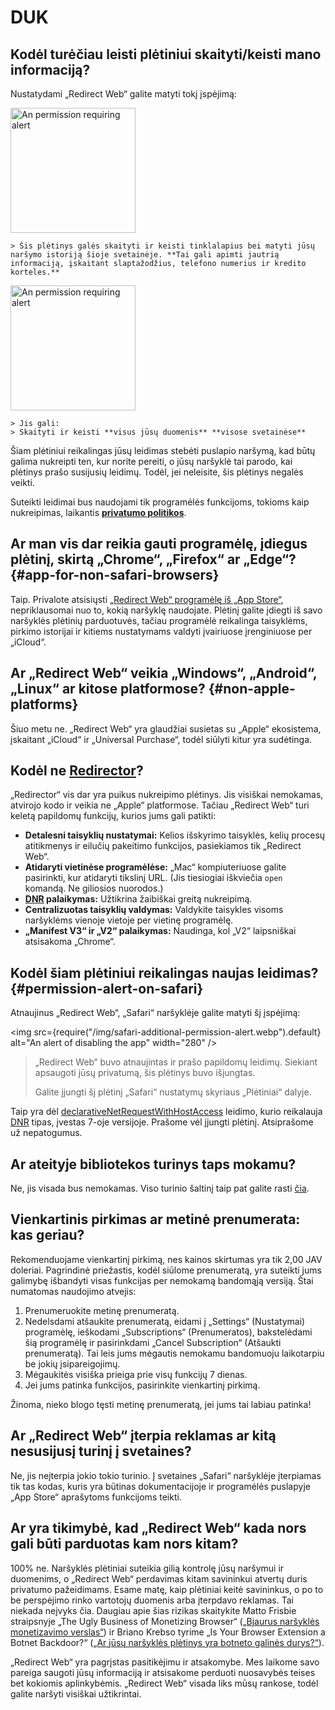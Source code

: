 
# DUK

## Kodėl turėčiau leisti plėtiniui skaityti/keisti mano informaciją?

Nustatydami „Redirect Web“ galite matyti tokį įspėjimą:

<IfBrowserStore stores='appStore'>
    <Image src={PermissionAlertSafari} alt="An permission requiring alert" width="200" margin="0 0 16px 0" hasShadow={true} />

    > Šis plėtinys galės skaityti ir keisti tinklalapius bei matyti jūsų naršymo istoriją šioje svetainėje. **Tai gali apimti jautrią informaciją, įskaitant slaptažodžius, telefono numerius ir kredito korteles.**
</IfBrowserStore>

<IfBrowserStore stores='appStore' includes={false}>
    <Image src={PermissionAlertChrome} alt="An permission requiring alert" height="200" hasRoundedCorners={true} hasShadow={true} margin="0 0 16px 0" />

    > Jis gali:  
    > Skaityti ir keisti **visus jūsų duomenis** **visose svetainėse**
</IfBrowserStore>

Šiam plėtiniui reikalingas jūsų leidimas stebėti puslapio naršymą, kad būtų galima nukreipti ten, kur norite pereiti, o jūsų naršyklė tai parodo, kai plėtinys prašo susijusių leidimų. Todėl, jei neleisite, šis plėtinys negalės veikti.

Suteikti leidimai bus naudojami tik programėlės funkcijoms, tokioms kaip nukreipimas, laikantis **[privatumo politikos](./privacy-policy)**.

## Ar man vis dar reikia gauti programėlę, įdiegus plėtinį, skirtą „Chrome“, „Firefox“ ar „Edge“? \{#app-for-non-safari-browsers}

Taip. Privalote atsisiųsti [„Redirect Web“ programėlę iš „App Store“](https://apps.apple.com/app/id1571283503), nepriklausomai nuo to, kokią naršyklę naudojate. Plėtinį galite įdiegti iš savo naršyklės plėtinių parduotuvės, tačiau programėlė reikalinga taisyklėms, pirkimo istorijai ir kitiems nustatymams valdyti įvairiuose įrenginiuose per „iCloud“.

## Ar „Redirect Web“ veikia „Windows“, „Android“, „Linux“ ar kitose platformose? \{#non-apple-platforms}

Šiuo metu ne. „Redirect Web“ yra glaudžiai susietas su „Apple“ ekosistema, įskaitant „iCloud“ ir „Universal Purchase“, todėl siūlyti kitur yra sudėtinga.

## Kodėl ne [Redirector](https://github.com/einaregilsson/Redirector)?

„Redirector“ vis dar yra puikus nukreipimo plėtinys. Jis visiškai nemokamas, atvirojo kodo ir veikia ne „Apple“ platformose. Tačiau „Redirect Web“ turi keletą papildomų funkcijų, kurios jums gali patikti:

*   **Detalesni taisyklių nustatymai:** Kelios išskyrimo taisyklės, kelių procesų atitikmenys ir eilučių pakeitimo funkcijos, pasiekiamos tik „Redirect Web“.
*   **Atidaryti vietinėse programėlėse:** „Mac“ kompiuteriuose galite pasirinkti, kur atidaryti tikslinį URL. (Jis tiesiogiai iškviečia `open` komandą. Ne giliosios nuorodos.)
*   **[DNR](https://blog.mozilla.org/addons/2023/05/17/declarativenetrequest-available-in-firefox/) palaikymas:** Užtikrina žaibiškai greitą nukreipimą.
*   **Centralizuotas taisyklių valdymas:** Valdykite taisykles visoms naršyklėms vienoje vietoje per vietinę programėlę.
*   **„Manifest V3“ ir „V2“ palaikymas:** Naudinga, kol „V2“ laipsniškai atsisakoma „Chrome“.

## Kodėl šiam plėtiniui reikalingas naujas leidimas? \{#permission-alert-on-safari}

Atnaujinus „Redirect Web“, „Safari“ naršyklėje galite matyti šį įspėjimą:

<img src={require("/img/safari-additional-permission-alert.webp").default} alt="An alert of disabling the app" width="280" />

> „Redirect Web“ buvo atnaujintas ir prašo papildomų leidimų. Siekiant apsaugoti jūsų privatumą, šis plėtinys buvo išjungtas.
>
> Galite įjungti šį plėtinį „Safari“ nustatymų skyriaus „Plėtiniai“ dalyje.

Taip yra dėl [declarativeNetRequestWithHostAccess](https://developer.apple.com/documentation/safariservices/safari_web_extensions/blocking_content_with_your_safari_web_extension) leidimo, kurio reikalauja [DNR](./rule-settings#type) tipas, įvestas 7-oje versijoje. Prašome vėl įjungti plėtinį. Atsiprašome už nepatogumus.

## Ar ateityje bibliotekos turinys taps mokamu?

Ne, jis visada bus nemokamas. Viso turinio šaltinį taip pat galite rasti [čia](https://github.com/mshibanami/redirect-web/tree/main/library).

## Vienkartinis pirkimas ar metinė prenumerata: kas geriau?

Rekomenduojame vienkartinį pirkimą, nes kainos skirtumas yra tik 2,00 JAV doleriai.
Pagrindinė priežastis, kodėl siūlome prenumeratą, yra suteikti jums galimybę išbandyti visas funkcijas per nemokamą bandomąją versiją. Štai numatomas naudojimo atvejis:

1.  Prenumeruokite metinę prenumeratą.
2.  Nedelsdami atšaukite prenumeratą, eidami į „Settings“ (Nustatymai) programėlę, ieškodami „Subscriptions“ (Prenumeratos), bakstelėdami šią programėlę ir pasirinkdami „Cancel Subscription“ (Atšaukti prenumeratą). Tai leis jums mėgautis nemokamu bandomuoju laikotarpiu be jokių įsipareigojimų.
3.  Mėgaukitės visiška prieiga prie visų funkcijų 7 dienas.
4.  Jei jums patinka funkcijos, pasirinkite vienkartinį pirkimą.

Žinoma, nieko blogo tęsti metinę prenumeratą, jei jums tai labiau patinka!

## Ar „Redirect Web“ įterpia reklamas ar kitą nesusijusį turinį į svetaines?

Ne, jis neįterpia jokio tokio turinio. Į svetaines „Safari“ naršyklėje įterpiamas tik tas kodas, kuris yra būtinas dokumentacijoje ir programėlės puslapyje „App Store“ aprašytoms funkcijoms teikti.

## Ar yra tikimybė, kad „Redirect Web“ kada nors gali būti parduotas kam nors kitam?

100% ne. Naršyklės plėtiniai suteikia gilią kontrolę jūsų naršymui ir duomenims, o „Redirect Web“ perdavimas kitam savininkui atvertų duris privatumo pažeidimams. Esame matę, kaip plėtiniai keitė savininkus, o po to be perspėjimo rinko vartotojų duomenis arba įterpdavo reklamas. Tai niekada neįvyks čia. Daugiau apie šias rizikas skaitykite Matto Frisbie straipsnyje „The Ugly Business of Monetizing Browser“ ([„Bjaurus naršyklės monetizavimo verslas“](https://mattfrisbie.substack.com/p/the-ugly-business-of-monetizing-browser)) ir Briano Krebso tyrime „Is Your Browser Extension a Botnet Backdoor?“ ([„Ar jūsų naršyklės plėtinys yra botneto galinės durys?“](https://krebsonsecurity.com/2021/03/is-your-browser-extension-a-botnet-backdoor/)).

„Redirect Web“ yra pagrįstas pasitikėjimu ir atsakomybe. Mes laikome savo pareiga saugoti jūsų informaciją ir atsisakome perduoti nuosavybės teises bet kokiomis aplinkybėmis. „Redirect Web“ visada liks mūsų rankose, todėl galite naršyti visiškai užtikrintai.